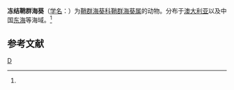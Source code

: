 {{Speciesbox 
| taxon = Epizoanthus glacialis 
| authority =  (Danielssen, 1890)<ref name='id9840'>{{cite web| url =http://www.bioinfo.cn/db05/BjdwSpecies.php?action=view&id=9840| title =冻结鞘群海葵| work =《中国动物物种编目数据库》| publisher =中国科学院微生物研究所| author =中国科学院动物研究所| accessdate =2009-04-16| deadurl =yes| archiveurl =https://web.archive.org/web/20131203122335/http://www.bioinfo.cn/db05/BjdwSpecies.php?action=view| archivedate =2013-12-03}}</ref>
}}

'''冻结鞘群海葵'''（[[学名|学名]]：{{lang|la|''Epizoanthus glacialis''}}）为[[鞘群海葵科|鞘群海葵科]][[鞘群海葵属|鞘群海葵属]]的动物。分布于[[澳大利亚|澳大利亚]]以及中国[[东海|东海]]等海域。<ref name='id9840'/>

== 参考文献 ==
{{reflist}}

{{Wikispecies|Epizoanthus glacialis}}
{{Taxonbar|from=Q3938467}}

[[Category:鞘群海葵属|D]]


{{Cnidarian-stub}}